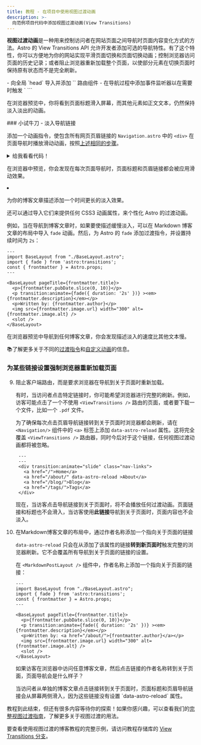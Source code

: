 ```yaml
---
title: 教程 - 在项目中使用视图过渡动画
description: >-
  向范例项目代码中添加视图过渡动画(View Transitions)
---
```




**视图过渡动画**是一种用来控制访问者在网站页面之间导航时页面内容变化方式的方法。Astro 的 View Transitions API 允许开发者添加可选的导航特性。有了这个特性，你可以方便地为你的网站实现平滑页面切换和页面切换动画；控制浏览器访问页面的历史记录；或者阻止浏览器重新加载整个页面，以使部分元素在切换页面时保持原有状态而不是完全刷新。

<PreCheck>
  - 向全局 `head` 导入并添加 `<ViewTransitions />` 路由组件
  - 在导航过程中添加事件监听器以在需要时触发 `<script>`
  - 使用 transition 指令添加页面过渡动画
  - 对于单个页面的链接，可以选择不使用客户端路由
</PreCheck>

## 先决条件

你需要准备一个现成的 Astro 项目，里面存在通用的基础布局或者 `<Head />` 组件。

本教程使用先前[搭建博客教程完成后的项目代码](https://github.com/withastro/blog-tutorial-demo)来演示如何在现有的 Astro 项目中添加视图过渡（客户端路由）。你可以在本地克隆并使用该代码库，或者通过于 [StackBlitz 上编辑教程的代码](https://stackblitz.com/github/withastro/blog-tutorial-demo/tree/complete?file=src%2Fpages%2Findex.astro)在浏览器中完成该教程。

你也可以在自己的项目中复现这些步骤，但是需要根据自己的代码库调整操作步骤。

我们推荐你使用我们的示例项目来完成这个简短的教程。然后，你就可以使用在这篇教程中所学的知识来给你自己的项目添加内容集合。

## 教程的示例代码

在[搭建博客教程](/zh-cn/tutorial/0-introduction/)中，你了解到 Astro 的基于文件的路由会将任何放在 `src/pages/` 文件夹中的 `.astro`、`.md` 或 `.mdx` 文件自动变成你网站上的一个新页面。

为了在这些页面之间导航，你使用了 HTML 的标准元素 `<a>`。例如：要创建一个指向你的 `About` 页面的链接，你会在页面头部添加 `<a href="/about/">About</a>`。当网站的访问者点击这个链接时，浏览器会刷新并加载这个新页面。

## 全页面导航 vs 客户端路由(SPA 模式)

使用全页面导航时，浏览器刷新并加载新页面，旧页面和新页面之间没有连贯性。而使用客户端路由时，新页面的加载是通过 JavaScript 将页面的元素挨个替换，并不会重新加载整个页面。

客户端路由是单页应用（SPA）网站的一个特性。换句话说，你的整个网站（或者说应用）在浏览器看来仅仅是一个带有 JavaScript 的单页面，其内容根据访问者的交互进行更新。

由于加载新页面中的元素并不需要浏览器重新加载整个页面，所以客户端路由允许你以几种方式控制页面过渡。你可以选择元素使其**维持状态**，比如通用的页眉元素，不必在屏幕上完全重新渲染，这样从一个页面到另一个页面的过渡可以显得更连贯。更令人兴奋的是，这个特性可以使你在不同页面之间轻松传值，甚至在访问者切换页面时继续播放视频！

然而并不是所有地方都会需要客户端路由，有时候你会需要进行完整的浏览器刷新。例如，你有一个链接是指向一个 `.pdf` 文档时，你需要浏览器从服务器重新加载这个页面而不是通过 JavaScript 来修改页面元素。我们 Astro 的开发者也想到了这个问题。所以即使在 Astro 项目中启用了视图过渡，你也可以单独指定特定链接的导航方式，使其可以完全不使用客户端路由。

在我们的指南中阅读更多关于 [Astro 的视图过渡](/zh-cn/guides/view-transitions/) 的信息，或者按照下面的说明将基础博客从 `src/pages/posts/` 转换为 `src/content/posts/` 来开始操作。

<Box icon="question-mark">
### 小测试

1. 向我的 Astro 站点添加视图过渡……

    <MultipleChoice>
        <Option>
            默认情况下在整个中网站实现需要超过 2 行代码
        </Option>
        <Option isCorrect>
            可以通过修改页面 `<head>` 中 `<ViewTransitions />` 路由的参数改变默认页面导航的类型
        </Option>
        <Option>
            不会重新添加浏览器提供的辅助功能，例如路由通知与遵循 `prefers-reduced-motion` 的设置
        </Option>
    </MultipleChoice>

2. 哪一个**不是** Astro 的视图过渡带来的好处？

    <MultipleChoice>
      <Option isCorrect>
         向浏览器发送一些额外的 JavaScript 以进行客户端路由
      </Option>
      <Option>
        可以在访问者访问新页面时保留特定元素或组件
      </Option>
      <Option>
        控制每个链接使用不同的导航方式
      </Option>
    </MultipleChoice>

3. 视图过渡……
    <MultipleChoice>
      <Option>
        要求我使用任意前端框架，例如 React
      </Option>
      <Option>
        并不适合生产环境
      </Option>
      <Option isCorrect>
        包含对尚未完全支持视图过渡的浏览器的 fallback 支持
      </Option>
    </MultipleChoice>

</Box>

## 在示例博客代码中增加视图过渡

通过下列步骤你将了解：如何通过添加客户端路由来增强页面转换的效果，用以扩展之前简陋的示例博客。

### 更新依赖

1. 在终端中运行以下命令，将 Astro 升级到最新版本，并将所有集成升级到它们的最新版本：

    <PackageManagerTabs>
      <Fragment slot="npm">
      ```shell
      # 升级到 Astro v3.x
      npm install astro@latest

      # 例: 升级博客教程中的 Preact 集成
      npm install @astrojs/preact@latest
      ```
      </Fragment>
      <Fragment slot="pnpm">
      ```shell
      # 升级到 Astro v3.x
      pnpm install astro@latest

      # 例: 升级博客教程中的 Preact 集成
      pnpm install @astrojs/preact@latest
      ```
      </Fragment>
      <Fragment slot="yarn">
      ```shell
      # 升级到 Astro v3.x
      yarn add astro@latest

      # 例: 升级博客教程中的 Preact 集成
      yarn add @astrojs/preact@latest
      ```
      </Fragment>
    </PackageManagerTabs>

    :::tip
    如果你正在使用自己的项目，请确保你已更新所有已安装的依赖项。搭建博客教程的示例代码库仅使用了 Preact 集成。
    :::

    ### 添加 `<ViewTransitions />` 路由

    2. 导入并添加 `<ViewTransitions />` 元素到你的页面布局中的 `<head>` 中。

        在博客教程示例中，`<head>` 元素位于 `src/layouts/BaseLayout.astro` 文件中。必须首先在组件的前置元数据中导入 `ViewTransitions` 路由。然后，在 `<head>` 元素内部添加路由组件。

    ```astro title="src/layouts/BaseLayout.astro" ins={2,15}
    ---
    import { ViewTransitions } from 'astro:transitions';
    import Header from "../components/Header.astro";
    import Footer from "../components/Footer.astro";
    import "../styles/global.css";
    const { pageTitle } = Astro.props;
    ---
    <html lang="en">
      <head>
        <meta charset="utf-8" />
        <link rel="icon" type="image/svg+xml" href="/favicon.svg" />
        <meta name="viewport" content="width=device-width" />
        <meta name="generator" content={Astro.generator} />
        <title>{pageTitle}</title>
        <ViewTransitions />
      </head>
      <body>
        <Header />
        <h1>{pageTitle}</h1>
        <slot />
        <Footer />
        <script>
          import "../scripts/menu.js";
        </script>
      </body>
    </html>
    ```

    恭喜！到这一步你已经启用了 Astro 默认的客户端导航。无需其他配置，Astro 将根据旧页面和新页面之间的相似之处创建默认的页面动画，并为不受支持的浏览器提供 fallback 支持。

3. 在站点预览中导航到不同的页面

    **建议在较大的屏幕尺寸上，例如桌面模式**中查看站点预览。当你在站点的不同页面之间切换时，你会发现旧页面的内容会淡出，同时新页面的内容淡入。如果你对默认效果不满意，可以使用[视图过渡指南](/zh-cn/guides/view-transitions/)来自定义视图过渡动画。

    在**较小的屏幕尺寸**上查看站点预览，并尝试使用汉堡菜单在页面之间进行导航。请注意，在第一次页面加载后，的菜单将不再起作用。

### 更新你的脚本

使用视图过渡后，部分脚本可能在页面导航后不再像在完整页面浏览器刷新时那样重新运行。在客户端路由期间，有 [`astro:page-load`](/zh-cn/guides/view-transitions/#astropage-load) 和 [`astro:after-swap`](/zh-cn/guides/view-transitions/#astroafter-swap) 两个事件可以监听，并在发生时触发对应事件。

4. 使控制 `<Hamburger />` 移动设备菜单组件的脚本在导航到新页面后仍然可用。

    为了在导航到新页面后使移动菜单具有交互性，请添加以下代码，该代码监听`astro:page-load`事件，该事件在页面导航结束时运行，并在响应时运行现有脚本，使汉堡菜单在点击时能够正常工作：

    ```js title="src/scripts/menu.js" ins={1,5}
    document.addEventListener('astro:page-load', () => {
      document.querySelector('.hamburger').addEventListener('click', () => {
        document.querySelector('.nav-links').classList.toggle('expanded');
      });
    });
    ```

5. 使控制主题切换的脚本在页面导航后仍然可用。

    控制浅色/深色主题的脚本位于 `<ThemeIcon />` 组件中。为了确保主题切换器在每个页面上能够正常工作，请从脚本中移除 `is:inline` 属性，并添加与前面示例中相同的事件监听器，以便 `astro:page-load` 事件可以触发你现有的函数。

    更新现有的 `<script>` 标签，使你的函数在 `astro:page-load` 事件发生时运行，确保在新页面完全加载并对用户可见后主题切换器可用：

    ```astro title="src/components/ThemeIcon.astro" ins={8,38} del="is:inline"
    ---
    ---
    <button id="themeToggle"> /* ... */ </button>

    <style> /* ... */ </style>

    <script is:inline>
      document.addEventListener('astro:page-load', () => {
        const theme = (() => {
          if (typeof localStorage !== "undefined" && localStorage.getItem("theme")) {
            return localStorage.getItem("theme");
          }
          if (window.matchMedia("(prefers-color-scheme: dark)").matches) {
            return "dark";
          }
          return "light";
        })();

        if (theme === "light") {
          document.documentElement.classList.remove("dark");
        } else {
          document.documentElement.classList.add("dark");
        }

        window.localStorage.setItem("theme", theme);

        const handleToggleClick = () => {
          const element = document.documentElement;
          element.classList.toggle("dark");

          const isDark = element.classList.contains("dark");
          localStorage.setItem("theme", isDark ? "dark" : "light");
        };

        document
          .getElementById("themeToggle")
          .addEventListener("click", handleToggleClick);
      });
    </script>
    ```
    现在，在使用 `<ViewTransitions />` 路由时，当页面加载完成后，主题切换在每个页面上都具有交互性。

6. 提前检查主题以防止在深色模式刷新。

    虽然主题切换器在每个页面上正常工作，但它的脚本是在导航过程的最后加载的，**新页面在浏览器中完全加载之后**。主题切换器运行并检查页面应该使用哪个主题之前，网站可能会在瞬间闪过其浅色主题。

    为了在导航过程的早期检查并在必要时设置深色模式，请创建一个函数，该函数将在 `astro:after-swap` 事件发生时运行。下面的函数将会在**新页面替代旧页面之后立即运行**，在 DOM 元素被绘制到屏幕上之前。该函数将检查浏览器的 `localStorage` 以确定是否使用深色主题。

    将这个新的脚本添加到`<ThemeIcon />`组件中，作为控制主题切换的脚本的补充。

    ```astro title="src/components/ThemeIcon.astro" ins={3-9}
    <script> ... <script>

    <script>
      document.addEventListener('astro:after-swap', () => {
        localStorage.theme === 'dark' 
        ? document.documentElement.classList.add("dark")
        : document.documentElement.classList.add("light");
      }); 
    </script>
    ```

    这样，每次页面切换都会**使用 `<ViewTransitions />` 路由进行客户端导航**（因此可以访问 `astro:after-swap` 事件），这就让主题切换器能够从浏览器的 `localStorage` 中检测到 `theme: dark`，并在 DOM 绘制之前相应地更新当前页面的主题属性。

    <Box icon="question-mark">
      ### 随堂小测

      在使用客户端导航期间，当访问者点击链接转到新页面时，事件发生的正确顺序是什么？

          <MultipleChoice>
            <Option>
              1. `astro:after-swap`
              2. `astro:page-load`
              3. 新页面已经可见
            </Option>
            <Option isCorrect>
              1. `astro:after-swap`
              2. 新页面已经可见
              3. `astro:page-load`
            </Option>
            <Option>
              1. `astro:page-load`
              2. 新页面已经可见
              3. `astro:after-swap`
            </Option>
          </MultipleChoice>


      </Box>

      ### 自定义过渡动画

      7. 将页面标题的默认淡入淡出动画改为滑动动画。

        启用视图过渡后，Astro 默认对所有页面过渡动画设置了一个小的淡入淡出效果。不过，Astro 还内置了 `slide` 动画。要更改单个元素的动画类型，请向其标签添加 `transition:animation=""` 属性。

        例如，要使页面标题滑入而不是淡入，你需要将 `transition:animate="slide"` 添加到 BaseLayout 中的 `<h1>` 元素中：

        ```astro title="src/layouts/BaseLayout.astro" ins='transition:animate="slide"'
    ---
    import Header from "../components/Header.astro";
    import Footer from "../components/Footer.astro";
    import "../styles/global.css";
    import { ViewTransitions } from 'astro:transitions';
    const { pageTitle } = Astro.props;
    ---

    <html lang="en">
      <head>
        <meta charset="utf-8" />
        <link rel="icon" type="image/svg+xml" href="/favicon.svg" />
        <meta name="viewport" content="width=device-width" />
        <meta name="generator" content={Astro.generator} />
        <title>{pageTitle}</title>
        <ViewTransitions />
      </head>
      <body>
        <Header />
        <h1 transition:animate="slide">{pageTitle}</h1>
        <slot />
        <Footer />
        <script>
          import "../scripts/menu.js";
        </script>
      </body>
    </html>
    ```

    在浏览器预览中，你将看到页面标题滑入屏幕，而其他元素如正文文本，仍然保持淡入淡出的动画。

    <Box icon="puzzle-piece">
      ### 小试牛刀 - 淡入导航链接

      添加一个动画指令，使包含所有网页页眉链接的 `Navigation.astro` 中的 `<div>` 在页面导航时播放滑动动画，按照[上述相同的步骤](#自定义过渡动画)。

      <details>
      <summary>给我看看代码！</summary>
      ```astro title="src/components/Navigation.astro" ins='transition:animate="slide"'
      ---
      ---
      <div transition:animate="slide" class="nav-links">
        <a href="/">Home</a>
        <a href="/about/">About</a>
        <a href="/blog/">Blog</a>
        <a href="/tags/" >Tags</a>
      </div>
      ```
      </details>
    </Box>

    在浏览器中预览，你会发现在每次页面导航时，页面标题和页眉链接都会被应用滑动效果。

8. 为你的博客文章描述添加一个时间更长的淡入效果。

    还可以通过导入它们来提供任何 CSS3 动画属性，来个性化 Astro 的过渡动画。

    例如，当在导航到博客文章时，如果要使描述缓慢淡入，可以在 Markdown 博客文章的布局中导入 `fade` 动画。然后，为 Astro 的 `fade` 添加过渡指令，并设置持续时间为 `2s`：

    ```astro title="src/layouts/MarkdownPostLayout.astro" ins={3} ins="transition:animate={fade({ duration: '2s' })}"
    ---
    import BaseLayout from "./BaseLayout.astro";
    import { fade } from 'astro:transitions';
    const { frontmatter } = Astro.props;
    ---

    <BaseLayout pageTitle={frontmatter.title}>
      <p>{frontmatter.pubDate.slice(0, 10)}</p>
      <p transition:animate={fade({ duration: '2s' })} ><em>{frontmatter.description}</em></p>
      <p>Written by: {frontmatter.author}</p>
      <img src={frontmatter.image.url} width="300" alt={frontmatter.image.alt} />
      <slot />
    </BaseLayout>
    ```
    在浏览器预览中导航到任何博客文章，你会发现描述淡入的速度比其他文本慢。

    📚了解更多关于不同的[过渡指令](/zh-cn/guides/view-transitions/#transition-directives)和[自定义动画](/zh-cn/guides/view-transitions/#customizing-animations)的信息。

### 为某些链接设置强制浏览器重新加载页面

9. 阻止客户端路由，而是要求浏览器在导航到关于页面时重新加载。

    有时，当访问者点击特定链接时，你可能希望浏览器进行完整的刷新。例如，访客可能点击了一个不使用 `<ViewTransitions />` 路由的页面，或者要下载一个文件，比如一个 `.pdf` 文件。

    为了确保每次点击页眉导航链接转到关于页面时浏览器都会刷新，请在 `<Navigation/>` 组件中的 `<a>` 标签上添加 `data-astro-reload` 属性。这将完全覆盖 `<ViewTransitions />` 路由器，同时今后对于这个链接，任何视图过渡动画都将被忽略。

     ```astro title="src/components/Navigation.astro" ins='data-astro-reload'
      ---
      ---
      <div transition:animate="slide" class="nav-links">
        <a href="/">Home</a>
        <a href="/about/" data-astro-reload >About</a>
        <a href="/blog/">Blog</a>
        <a href="/tags/">Tags</a>
      </div>
      ```

      现在，当访客点击导航链接到关于页面时，将不会播放任何过渡动画。页面链接和标题也不会滑入，当访客使用**此链接**导航到关于页面时，页面内容也不会淡入。

10. 在Markdown博客文章的布局中，通过作者名称添加一个指向关于页面的链接

    `data-astro-reload` 只会在从添加了该属性的链接**转到新页面时**触发完整的浏览器刷新。它不会覆盖所有导航到关于页面的链接的设置。
    
    在 `<MarkdownPostLayout />` 组件中，作者名称上添加一个指向关于页面的链接：

    ```astro title="src/layouts/MarkdownPostLayout.astro" ins='<a href="/about/">' ins="</a>"
    ---
    import BaseLayout from "./BaseLayout.astro";
    import { fade } from 'astro:transitions';
    const { frontmatter } = Astro.props;
    ---

    <BaseLayout pageTitle={frontmatter.title}>
      <p>{frontmatter.pubDate.slice(0, 10)}</p>
      <p transition:animate={fade({ duration: '2s' })} ><em>{frontmatter.description}</em></p>
      <p>Written by: <a href="/about/">{frontmatter.author}</a></p>
      <img src={frontmatter.image.url} width="300" alt={frontmatter.image.alt} />
      <slot />
    </BaseLayout>
    ```

    如果访客在浏览器中访问任意博客文章，然后点击链接的作者名称转到关于页面，页面导航会是什么样子？

    <p>
      当访问者从单独的博客文章点击链接转到关于页面时，页面标题和页眉导航链接会<Spoiler>从屏幕两侧滑入</Spoiler>，因为<Spoiler>这些链接没有设置 `data-astro-reload` 属性</Spoiler>。
    </p>

教程到此结束，但还有很多内容等待你的探索！如果你感兴趣，可以查看我们的[完整视图过渡指南](/zh-cn/guides/view-transitions/)，了解更多关于视图过渡的用法。

要查看使用视图过渡的博客教程的完整示例，请访问教程存储库的 [View Transitions 分支](https://github.com/withastro/blog-tutorial-demo/tree/view-transitions)。
